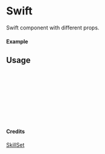 
<Meta of={Swift} title="SkillSet/Swift" />

# Swift

Swift component with different props.

#### Example

<Canvas of={Swift.Primary} />

## Usage

```ts
import { Swift } from "yadl-ui";

const Example = () => {
  return (
      <Swift />
  );
};

export default Example;
```

#### Credits
[SkillSet](https://skillicons.dev)
